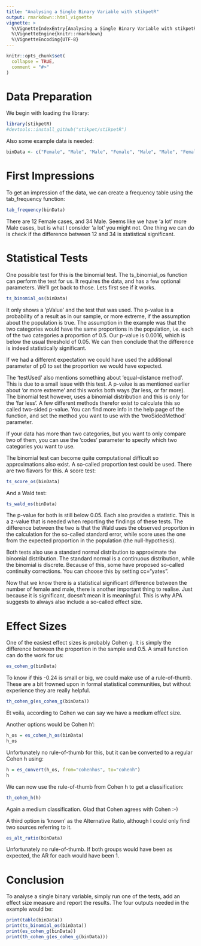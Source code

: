 ```yaml
---
title: "Analysing a Single Binary Variable with stikpetR"
output: rmarkdown::html_vignette
vignette: >
  %\VignetteIndexEntry{Analysing a Single Binary Variable with stikpetR}
  %\VignetteEngine{knitr::rmarkdown}
  %\VignetteEncoding{UTF-8}
---
```


```r
knitr::opts_chunk$set(
  collapse = TRUE,
  comment = "#>"
)
```

# Data Preparation
We begin with loading the library:

```r
library(stikpetR)
#devtools::install_github("stikpet/stikpetR")
```

Also some example data is needed:

```r
binData <- c("Female", "Male", "Male", "Female", "Male", "Male", "Female", "Female", "Male", "Male", "Male", "Male", "Male", "Male", "Female", "Male", "Female", "Male", "Male", "Female", "Female", "Male", "Male", "Male", "Male", "Male", "Male", "Male", "Female", "Male", "Male", "Male", "Male", "Male", "Male", "Male", "Female","Male", "Male", "Male", "Male", "Male", "Male", "Male", "Female", "Female")
```

# First Impressions

To get an impression of the data, we can create a frequency table using the tab_frequency function:

```r
tab_frequency(binData)
```

There are 12 Female cases, and 34 Male. Seems like we have 'a lot' more Male cases, but is what I consider 'a lot' you might not. One thing we can do is check if the difference between 12 and 34 is statistical significant.

# Statistical Tests

One possible test for this is the binomial test. The ts_binomial_os function can perform the test for us. It requires the data, and has a few optional parameters. We'll get back to those. Lets first see if it works.
```r
ts_binomial_os(binData)
```
It only shows a 'pValue' and the test that was used. The p-value is a probability of a result as in our sample, or more extreme, if the assumption about the population is true. The assumption in the example was that the two categories would have the same proportions in the population, i.e. each of the two categories a proportion of 0.5. Our p-value is 0.0016, which is below the usual threshold of 0.05. We can then conclude that the difference is indeed statistically significant.

If we had a different expectation we could have used the additional parameter of p0 to set the proportion we would have expected.

The 'testUsed' also mentions something about 'equal-distance method'. This is due to a small issue with this test. A p-value is as mentioned earlier about 'or more extreme' and this works both ways (far less, or far more). The binomial test however, uses a binomial distribution and this is only for the 'far less'. A few different methods therefor exist to calculate this so called two-sided p-value. You can find more info in the help page of the function, and set the method you want to use with the 'twoSidedMethod' parameter.

If your data has more than two categories, but you want to only compare two of them, you can use the 'codes' parameter to specify which two categories you want to use.

The binomial test can become quite computational difficult so approximations also exist. A so-called proportion test could be used. There are two flavors for this. A score test:
```r
ts_score_os(binData)
```
And a Wald test:
```r
ts_wald_os(binData)
```
The p-value for both is still below 0.05. Each also provides a statistic. This is a z-value that is needed when reporting the findings of these tests. The difference between the two is that the Wald uses the observed proportion in the calculation for the so-called standard error, while score uses the one from the expected proportion in the population (the null-hypothesis).

Both tests also use a standard normal distribution to approximate the binomial distribution. The standard normal is a continuous distribution, while the binomial is discrete. Because of this, some have proposed so-called continuity corrections. You can choose this by setting cc="yates".

Now that we know there is a statistical significant difference between the number of female and male, there is another important thing to realise. Just because it is significant, doesn't mean it is meaningful. This is why APA suggests to always also include a so-called effect size.

# Effect Sizes

One of the easiest effect sizes is probably Cohen g. It is simply the difference between the proportion in the sample and 0.5. A small function can do the work for us:
```r
es_cohen_g(binData)
```
To know if this -0.24 is small or big, we could make use of a rule-of-thumb. These are a bit frowned upon in formal statistical communities, but without experience they are really helpful. 
```r
th_cohen_g(es_cohen_g(binData))
```
Et voila, according to Cohen we can say we have a medium effect size.

Another options would be Cohen h':
```r
h_os = es_cohen_h_os(binData)
h_os
```
Unfortunately no rule-of-thumb for this, but it can be converted to a regular Cohen h using:
```r
h = es_convert(h_os, from="cohenhos", to="cohenh")
h
```
We can now use the rule-of-thumb from Cohen h to get a classification:
```r
th_cohen_h(h)
```
Again a medium classification. Glad that Cohen agrees with Cohen :-)

A third option is 'known' as the Alternative Ratio, although I could only find two sources referring to it.
```r
es_alt_ratio(binData)
```
Unfortunately no rule-of-thumb. If both groups would have been as expected, the AR for each would have been 1.

# Conclusion
To analyse a single binary variable, simply run one of the tests, add an effect size measure and report the results. The four outputs needed in the example would be:
```r
print(table(binData))
print(ts_binomial_os(binData))
print(es_cohen_g(binData))
print(th_cohen_g(es_cohen_g(binData)))
```

